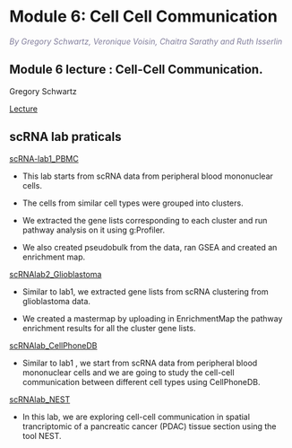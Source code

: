 # Module 6: Cell Cell Communication  

 *<font color="#827e9c">By Gregory Schwartz, Veronique Voisin, Chaitra Sarathy and Ruth Isserlin</font>*
 
## Module 6 lecture : Cell-Cell Communication. 

Gregory Schwartz

[Lecture](./lectures/Pathways_2024_module6_Schwartz.pdf)

  
## scRNA lab praticals

[scRNA-lab1_PBMC](#scRNA_PBMC)

 - This lab starts from scRNA data from peripheral blood mononuclear cells. 

 - The cells from similar cell types were grouped into clusters. 

 - We extracted the gene lists corresponding to each cluster and run pathway analysis on it using g:Profiler. 

 - We also created pseudobulk from the data, ran GSEA and created an enrichment map.

[scRNAlab2_Glioblastoma](#scRNA_glioblastoma)

 - Similar to lab1, we extracted gene lists from scRNA clustering from glioblastoma data.

 - We created a mastermap by uploading in EnrichmentMap the pathway enrichment results for all the cluster gene lists.
 
[scRNAlab_CellPhoneDB](#scRNA_cellPhoneDB)

 - Similar to lab1 , we start from scRNA data from peripheral blood mononuclear cells and we are going to study the cell-cell communication between different cell types using CellPhoneDB. 

 
[scRNAlab_NEST](#scRNA_NEST)

 - In this lab, we are exploring cell-cell communication in spatial trancriptomic of a pancreatic cancer (PDAC) tissue section using the tool NEST.

  

